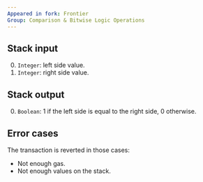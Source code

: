 ```yaml
---
Appeared in fork: Frontier
Group: Comparison & Bitwise Logic Operations
---
```


## Stack input

0. `Integer`: left side value.
1. `Integer`: right side value.

## Stack output

0. `Boolean`: 1 if the left side is equal to the right side, 0 otherwise.

## Error cases

The transaction is reverted in those cases:
- Not enough gas.
- Not enough values on the stack.

